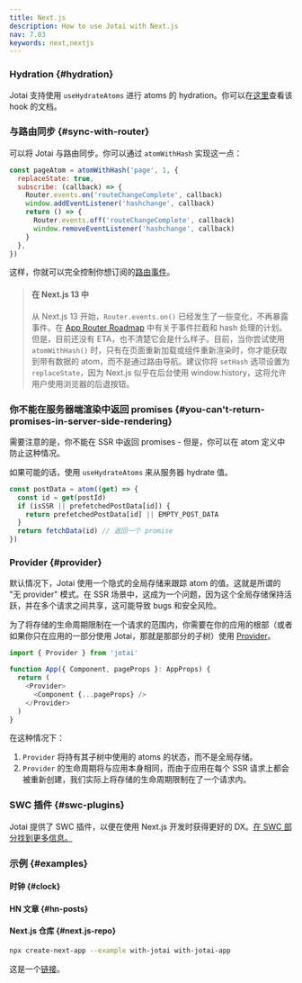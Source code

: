 ```yaml
---
title: Next.js
description: How to use Jotai with Next.js
nav: 7.03
keywords: next,nextjs
---
```


### Hydration {#hydration}

Jotai 支持使用 `useHydrateAtoms` 进行 atoms 的 hydration。你可以在[这里](../utilities/ssr.mdx)查看该 hook 的文档。

### 与路由同步 {#sync-with-router}

可以将 Jotai 与路由同步。你可以通过 `atomWithHash` 实现这一点：

```js
const pageAtom = atomWithHash('page', 1, {
  replaceState: true,
  subscribe: (callback) => {
    Router.events.on('routeChangeComplete', callback)
    window.addEventListener('hashchange', callback)
    return () => {
      Router.events.off('routeChangeComplete', callback)
      window.removeEventListener('hashchange', callback)
    }
  },
})
```

这样，你就可以完全控制你想订阅的[路由事件](https://nextjs.org/docs/api-reference/next/router#routerevents)。

> #### 在 Next.js 13 中
>
> 从 Next.js 13 开始，`Router.events.on()` 已经发生了一些变化，不再暴露事件。在 [App Router Roadmap](https://beta.nextjs.org/docs/app-directory-roadmap#planned-features) 中有关于事件拦截和 hash 处理的计划。但是，目前还没有 ETA，也不清楚它会是什么样子。目前，当你尝试使用 `atomWithHash()` 时，只有在页面重新加载或组件重新渲染时，你才能获取到带有数据的 atom，而不是通过路由导航。建议你将 `setHash` 选项设置为 `replaceState`，因为 Next.js 似乎在后台使用 window.history，这将允许用户使用浏览器的后退按钮。

### 你不能在服务器端渲染中返回 promises {#you-can't-return-promises-in-server-side-rendering}

需要注意的是，你不能在 SSR 中返回 promises - 但是，你可以在 atom 定义中防止这种情况。

如果可能的话，使用 `useHydrateAtoms` 来从服务器 hydrate 值。

```js
const postData = atom((get) => {
  const id = get(postId)
  if (isSSR || prefetchedPostData[id]) {
    return prefetchedPostData[id] || EMPTY_POST_DATA
  }
  return fetchData(id) // 返回一个 promise
})
```

### Provider {#provider}

默认情况下，Jotai 使用一个隐式的全局存储来跟踪 atom 的值。这就是所谓的 "无 provider" 模式。在 SSR 场景中，这成为一个问题，因为这个全局存储保持活跃，并在多个请求之间共享，这可能导致 bugs 和安全风险。

为了将存储的生命周期限制在一个请求的范围内，你需要在你的应用的根部（或者如果你只在应用的一部分使用 Jotai，那就是那部分的子树）使用 [Provider](../core/provider.mdx)。

```typescript
import { Provider } from 'jotai'

function App({ Component, pageProps }: AppProps) {
  return (
    <Provider>
      <Component {...pageProps} />
    </Provider>
  )
}
```

在这种情况下：

1. `Provider` 将持有其子树中使用的 atoms 的状态，而不是全局存储。
2. `Provider` 的生命周期将与应用本身相同，而由于应用在每个 SSR 请求上都会被重新创建，我们实际上将存储的生命周期限制在了一个请求内。

### SWC 插件 {#swc-plugins}

Jotai 提供了 SWC 插件，以便在使用 Next.js 开发时获得更好的 DX。[在 SWC 部分找到更多信息。](../tools/swc.mdx)

### 示例 {#examples}

#### 时钟 {#clock}

<CodeSandbox id="snu7n" />

#### HN 文章 {#hn-posts}

<CodeSandbox id="819n4" />

#### Next.js 仓库 {#next.js-repo}

```bash
npx create-next-app --example with-jotai with-jotai-app
```

这是一个[链接](https://github.com/vercel/next.js/tree/canary/examples/with-jotai)。
